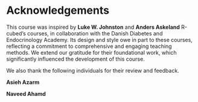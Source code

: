 # Acknowledgements

This course was inspired by **Luke W. Johnston** and **Anders Askeland**
R-cubed's courses, in collaboration with the Danish Diabetes and
Endocrinology Academy. Its design and style owe in part to these
courses, reflecting a commitment to comprehensive and engaging teaching
methods. We extend our gratitude for their foundational work, which
significantly influenced the development of this course.

We also thank the following individuals for their review and feedback.

**Asieh Azarm**

**Naveed Ahamd**
